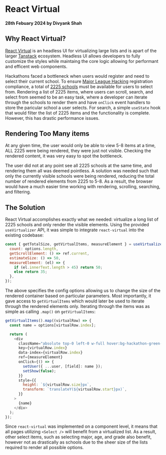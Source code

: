 # React Virtual

#### 28th Febuary 2024 by Divyank Shah

## Why React Virtual?

[React Virtual](https://tanstack.com/virtual/latest) is an headless UI for virtualizing large lists and is apart of the larger [Tanstack](https://tanstack.com) ecosystem.
Headless UI allows developers to fully customize the styles while maintaing the core logic allowing for performant and efficent web components.

Hackathons faced a bottleneck when users would register and need to select their current school. To ensure [Major League Hacking](https://mlh.io) registration compliance, a total of [2225 schools](https://github.com/MLH/mlh-policies/blob/main/schools.csv)
must be available for users to select from. Rendering a list of 2225 items, where users can scroll, search, and select from seemed to be an easy task, where a developer can iterate through the schools to render them and have `onClick` event handlers
to store the paricular school a user selects. For search, a simple `useState` hook that would filter the list of 2225 items and the functionality is complete. However, this has drastic performance issues.

## Rendering Too Many items

At any given time, the user would only be able to view 5-8 items at a time, ALL 2225 were being rendered, they were just not visible. Checking the rendered content, it was very easy to spot the bottleneck.

The user did not at any point see all 2225 schools at the same time, and rendering them all was deemed pointless. A solution was needed such that only the currently visible schools were being rendered,
reducing the total number of rendered elements from 2225 to 5-8. As a result, the browser would have a much easier time working with rendering, scrolling, searching, and filtering.

## The Solution

React Virtual accomplishes exactly what we needed: virtualize a long list of 2225 schools and only render the visible elements.
Using the provided `useVirtualizer` API, it was simple to integrate `react-virtual` into the existing codebase:

```js title="src/components/dynamic/Select.jsx"
const { getTotalSize, getVirtualItems, measureElement } = useVirtualizer({
  count: options.length,
  getScrollElement: () => ref.current,
  estimateSize: () => 50,
  measureElement: (el) => {
    if (el.innerText.length > 45) return 50;
    else return 35;
  },
});
```

The above specifies the config options allowing us to change the size of the rendered container based on particular parameters.
Most importantly, it gave access to `getVirtualItems` which would later be used to iterate through the rendered elements only.
Iterating through the items was as simple as calling `.map()` on `getVirtualItems`:

```js title="src/components/dynamic/Select.jsx"
getVirtualItems().map((virtualRow) => {
  const name = options[virtualRow.index];

  return (
    <div
      className="absolute top-0 left-0 w-full hover:bg-hackathon-green-200 hover:cursor-pointer flex items-center px-2"
      key={virtualRow.index}
      data-index={virtualRow.index}
      ref={measureElement}
      onClick={() => {
        setUser({ ...user, [field]: name });
        setShow(false);
      }}
      style={{
        height: `${virtualRow.size}px`,
        transform: `translateY(${virtualRow.start}px)`,
      }}
    >
      {name}
    </div>
  );
});
```

Since `react-virtual` was implemented on a component level, it means that all pages utilizing `<Select />` will benefit from a virtualized list.
As a result, other select items, such as selecting major, age, and grade also benefit, however not as drastically as schools due to the sheer size of the
lists required to render all possible options.
